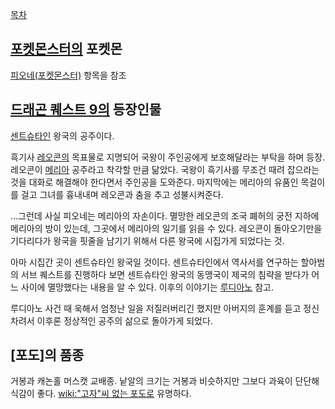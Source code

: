 [[목차]]

== [[포켓몬스터]]의 포켓몬 ==
[[피오네(포켓몬스터)]] 항목을 참조

== [[드래곤 퀘스트 9]]의 등장인물 ==
[[센트슈타인]] 왕국의 공주이다. 

흑기사 [[레오콘]]의 목표물로 지명되어 국왕이 주인공에게 보호해달라는 부탁을 하며 등장. 레오콘이 [[메리아]] 공주라고 착각할 만큼 닮았다. 국왕이 흑기사를 무조건 때려 잡으라는 것을 대화로 해결해야 한다면서 주인공을 도와준다. 마지막에는 메리아의 유품인 목걸이를 걸고 그녀를 흉내내며 레오콘과 춤을 추고 성불시켜준다.

…그런데 사실 피오네는 메리아의 자손이다. 멸망한 레오콘의 조국 폐허의 궁전 지하에 메리아의 방이 있는데, 그곳에서 메리아의 일기를 읽을 수 있다. 레오콘이 돌아오기만을 기다리다가 왕국을 핏줄을 남기기 위해서 다른 왕국에 시집가게 되었다는 것.

아마 시집간 곳이 센트슈타인 왕국일 것이다. 센트슈타인에서 역사서를 연구하는 할아범의 서브 퀘스트를 진행하다 보면 센트슈타인 왕국의 동맹국이 제국의 침략을 받다가 어느 사이에 멸망했다는 내용을 알 수 있다. 이후의 이야기는 [[루디아노]] 참고.

루디아노 사건 때 욱해서 엄청난 일을 저질러버리긴 했지만 아버지의 훈계를 듣고 정신 차려서 이후론 정상적인 공주의 삶으로 돌아가게 되었다.

== [포도]의 품종 ==
{{{+1 Pione}}}

거봉과 캐논홀 머스캣 교배종. 낱알의 크기는 거봉과 비슷하지만 그보다 과육이 단단해 식감이 좋다. [[wiki:"고자"씨 없는 포도]]로 유명하다.
